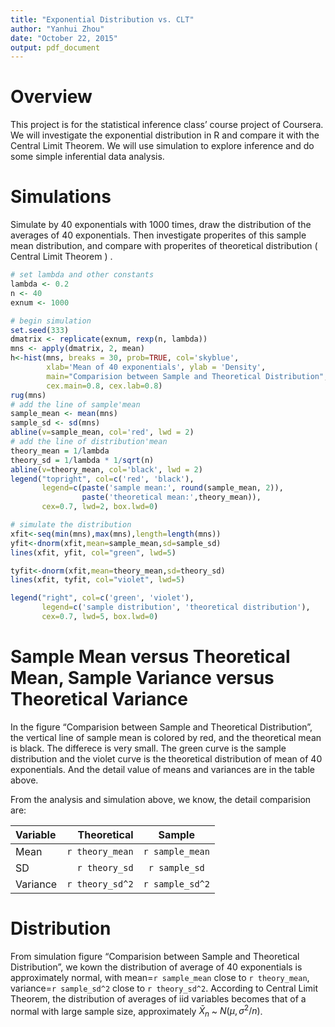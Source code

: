 ```yaml
---
title: "Exponential Distribution vs. CLT"
author: "Yanhui Zhou"
date: "October 22, 2015"
output: pdf_document
---
```


# Overview
This project is for the statistical inference class' course project of Coursera. We will investigate the exponential distribution in R and compare it with the Central Limit Theorem. We will use simulation to explore inference and do some simple inferential data analysis.

# Simulations
Simulate by 40 exponentials with 1000 times, draw the distribution of the averages of 40 exponentials. Then investigate properites of this sample mean distribution, and compare with properites of theoretical distribution ( Central Limit Theorem ) .
```r
# set lambda and other constants
lambda <- 0.2
n <- 40
exnum <- 1000

# begin simulation
set.seed(333)
dmatrix <- replicate(exnum, rexp(n, lambda))
mns <- apply(dmatrix, 2, mean)
h<-hist(mns, breaks = 30, prob=TRUE, col='skyblue', 
        xlab='Mean of 40 exponentials', ylab = 'Density', 
        main="Comparision between Sample and Theoretical Distribution",
        cex.main=0.8, cex.lab=0.8)
rug(mns)
# add the line of sample'mean
sample_mean <- mean(mns)
sample_sd <- sd(mns)
abline(v=sample_mean, col='red', lwd = 2)
# add the line of distribution'mean
theory_mean = 1/lambda
theory_sd = 1/lambda * 1/sqrt(n)
abline(v=theory_mean, col='black', lwd = 2)
legend("topright", col=c('red', 'black'), 
       legend=c(paste('sample mean:', round(sample_mean, 2)), 
                paste('theoretical mean:',theory_mean)),
       cex=0.7, lwd=2, box.lwd=0)

# simulate the distribution
xfit<-seq(min(mns),max(mns),length=length(mns)) 
yfit<-dnorm(xfit,mean=sample_mean,sd=sample_sd) 
lines(xfit, yfit, col="green", lwd=5)

tyfit<-dnorm(xfit,mean=theory_mean,sd=theory_sd)
lines(xfit, tyfit, col="violet", lwd=5)

legend("right", col=c('green', 'violet'), 
       legend=c('sample distribution', 'theoretical distribution'), 
       cex=0.7, lwd=5, box.lwd=0)
```

# Sample Mean versus Theoretical Mean, Sample Variance versus Theoretical Variance
In the figure "Comparision between Sample and Theoretical Distribution", the vertical line of sample mean is colored by red, and the theoretical mean is black. The differece is very small. The green curve is the sample distribution and the violet curve is the theoretical distribution of mean of 40 exponentials. And the detail value of means and variances are in the table above.

From the analysis and simulation above, we know, the detail comparision are:

|  Variable  | Theoretical    |   Sample        |
|:-----------|---------------:|:---------------:|
| Mean       |`r theory_mean` |`r sample_mean`  |      
| SD         |`r theory_sd`   |`r sample_sd`    | 
| Variance   |`r theory_sd^2` |`r sample_sd^2`  | 


# Distribution
From simulation figure "Comparision between Sample and Theoretical Distribution",
we kown the distribution of average of 40 exponentials is approximately normal, with mean=`r sample_mean` close to `r theory_mean`, variance=`r sample_sd^2` close to `r theory_sd^2`. According to Central Limit Theorem, the distribution of averages of iid variables becomes that of a normal with large sample size, approximately $\bar X_n$ ~ $N(\mu, \sigma^2 / n)$.
